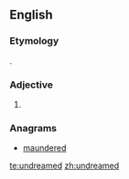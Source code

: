 ==English==

===Etymology===
{{prefix|un|dreamed}}.

===Adjective===
{{head|en|adjective}}

# {{alternative form of|undreamt|lang=en}}

===Anagrams===
* [[maundered#English|maundered]]

[[te:undreamed]]
[[zh:undreamed]]